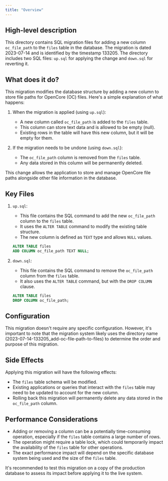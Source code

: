 ```yaml
---
title: "Overview"
---
```


## High-level description
This directory contains SQL migration files for adding a new column `oc_file_path` to the `files` table in the database. The migration is dated 2023-07-14 and is identified by the timestamp 133205. The directory includes two SQL files: `up.sql` for applying the change and `down.sql` for reverting it.

## What does it do?
This migration modifies the database structure by adding a new column to store file paths for OpenCore (OC) files. Here's a simple explanation of what happens:

1. When the migration is applied (using `up.sql`):
   - A new column called `oc_file_path` is added to the `files` table.
   - This column can store text data and is allowed to be empty (null).
   - Existing rows in the table will have this new column, but it will be empty for them.

2. If the migration needs to be undone (using `down.sql`):
   - The `oc_file_path` column is removed from the `files` table.
   - Any data stored in this column will be permanently deleted.

This change allows the application to store and manage OpenCore file paths alongside other file information in the database.

## Key Files

1. `up.sql`:
   - This file contains the SQL command to add the new `oc_file_path` column to the `files` table.
   - It uses the `ALTER TABLE` command to modify the existing table structure.
   - The new column is defined as `TEXT` type and allows `NULL` values.

   ```sql
   ALTER TABLE files
   ADD COLUMN oc_file_path TEXT NULL;
   ```

2. `down.sql`:
   - This file contains the SQL command to remove the `oc_file_path` column from the `files` table.
   - It also uses the `ALTER TABLE` command, but with the `DROP COLUMN` clause.

   ```sql
   ALTER TABLE files
   DROP COLUMN oc_file_path;
   ```

## Configuration
This migration doesn't require any specific configuration. However, it's important to note that the migration system likely uses the directory name (2023-07-14-133205_add-oc-file-path-to-files) to determine the order and purpose of this migration.

## Side Effects
Applying this migration will have the following effects:
- The `files` table schema will be modified.
- Existing applications or queries that interact with the `files` table may need to be updated to account for the new column.
- Rolling back this migration will permanently delete any data stored in the `oc_file_path` column.

## Performance Considerations
- Adding or removing a column can be a potentially time-consuming operation, especially if the `files` table contains a large number of rows.
- The operation might require a table lock, which could temporarily impact the availability of the `files` table for other operations.
- The exact performance impact will depend on the specific database system being used and the size of the `files` table.

It's recommended to test this migration on a copy of the production database to assess its impact before applying it to the live system.
